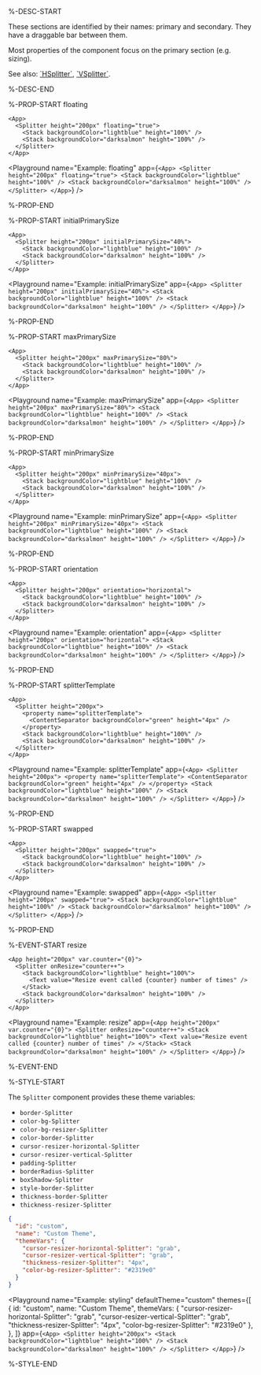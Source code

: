 %-DESC-START

These sections are identified by their names: primary and secondary. They have a draggable bar between them.

Most properties of the component focus on the primary section (e.g. sizing).

See also: [\`HSplitter\`](./HSplitter.mdx), [\`VSplitter\`](./VSplitter.mdx).

%-DESC-END

%-PROP-START floating

```ueml copy /floating="true"/
<App>
  <Splitter height="200px" floating="true">
    <Stack backgroundColor="lightblue" height="100%" />
    <Stack backgroundColor="darksalmon" height="100%" />
  </Splitter>
</App>
```

<Playground
  name="Example: floating"
  app={`
    <App>
      <Splitter height="200px" floating="true">
        <Stack backgroundColor="lightblue" height="100%" />
        <Stack backgroundColor="darksalmon" height="100%" />
      </Splitter>
    </App>
`}
/>

%-PROP-END

%-PROP-START initialPrimarySize

```ueml copy /initialPrimarySize="40%"/
<App>
  <Splitter height="200px" initialPrimarySize="40%">
    <Stack backgroundColor="lightblue" height="100%" />
    <Stack backgroundColor="darksalmon" height="100%" />
  </Splitter>
</App>
```

<Playground
  name="Example: initialPrimarySize"
  app={`
    <App>
      <Splitter height="200px" initialPrimarySize="40%">
        <Stack backgroundColor="lightblue" height="100%" />
        <Stack backgroundColor="darksalmon" height="100%" />
      </Splitter>
    </App>
  `}
/>

%-PROP-END

%-PROP-START maxPrimarySize

```ueml copy /maxPrimarySize="80%"/
<App>
  <Splitter height="200px" maxPrimarySize="80%">
    <Stack backgroundColor="lightblue" height="100%" />
    <Stack backgroundColor="darksalmon" height="100%" />
  </Splitter>
</App>
```

<Playground
  name="Example: maxPrimarySize"
  app={`
    <App>
      <Splitter height="200px" maxPrimarySize="80%">
        <Stack backgroundColor="lightblue" height="100%" />
        <Stack backgroundColor="darksalmon" height="100%" />
      </Splitter>
    </App>
  `}
/>

%-PROP-END

%-PROP-START minPrimarySize

```ueml copy /minPrimarySize="40px"/
<App>
  <Splitter height="200px" minPrimarySize="40px">
    <Stack backgroundColor="lightblue" height="100%" />
    <Stack backgroundColor="darksalmon" height="100%" />
  </Splitter>
</App>
```

<Playground
  name="Example: minPrimarySize"
  app={`
    <App>
      <Splitter height="200px" minPrimarySize="40px">
        <Stack backgroundColor="lightblue" height="100%" />
        <Stack backgroundColor="darksalmon" height="100%" />
      </Splitter>
    </App>
  `}
/>

%-PROP-END

%-PROP-START orientation

```ueml copy /orientation="horizontal"/
<App>
  <Splitter height="200px" orientation="horizontal">
    <Stack backgroundColor="lightblue" height="100%" />
    <Stack backgroundColor="darksalmon" height="100%" />
  </Splitter>
</App>
```

<Playground
  name="Example: orientation"
  app={`
    <App>
      <Splitter height="200px" orientation="horizontal">
        <Stack backgroundColor="lightblue" height="100%" />
        <Stack backgroundColor="darksalmon" height="100%" />
      </Splitter>
    </App>
  `}
/>

%-PROP-END

%-PROP-START splitterTemplate

```ueml copy {2-4}
<App>
  <Splitter height="200px">
    <property name="splitterTemplate">
      <ContentSeparator backgroundColor="green" height="4px" />
    </property>
    <Stack backgroundColor="lightblue" height="100%" />
    <Stack backgroundColor="darksalmon" height="100%" />
  </Splitter>
</App>
```

<Playground
  name="Example: splitterTemplate"
  app={`
    <App>
      <Splitter height="200px">
        <property name="splitterTemplate">
          <ContentSeparator backgroundColor="green" height="4px" />
        </property>
        <Stack backgroundColor="lightblue" height="100%" />
        <Stack backgroundColor="darksalmon" height="100%" />
      </Splitter>
    </App>
  `}
/>

%-PROP-END

%-PROP-START swapped

```ueml copy /swapped="true"/
<App>
  <Splitter height="200px" swapped="true">
    <Stack backgroundColor="lightblue" height="100%" />
    <Stack backgroundColor="darksalmon" height="100%" />
  </Splitter>
</App>
```

<Playground
  name="Example: swapped"
  app={`
    <App>
      <Splitter height="200px" swapped="true">
        <Stack backgroundColor="lightblue" height="100%" />
        <Stack backgroundColor="darksalmon" height="100%" />
      </Splitter>
    </App>
  `}
/>

%-PROP-END

%-EVENT-START resize

```ueml copy {2}
<App height="200px" var.counter="{0}">
  <Splitter onResize="counter++">
    <Stack backgroundColor="lightblue" height="100%">
      <Text value="Resize event called {counter} number of times" />
    </Stack>
    <Stack backgroundColor="darksalmon" height="100%" />
  </Splitter>
</App>
```

<Playground
  name="Example: resize"
  app={`
    <App height="200px" var.counter="{0}">
      <Splitter onResize="counter++">
        <Stack backgroundColor="lightblue" height="100%">
          <Text value="Resize event called {counter} number of times" />
        </Stack>
        <Stack backgroundColor="darksalmon" height="100%" />
      </Splitter>
    </App>
  `}
/>

%-EVENT-END

%-STYLE-START

The `Splitter` component provides these theme variables:

- `border-Splitter`
- `color-bg-Splitter`
- `color-bg-resizer-Splitter`
- `color-border-Splitter`
- `cursor-resizer-horizontal-Splitter`
- `cursor-resizer-vertical-Splitter`
- `padding-Splitter`
- `borderRadius-Splitter`
- `boxShadow-Splitter`
- `style-border-Splitter`
- `thickness-border-Splitter`
- `thickness-resizer-Splitter`

```json copy
{
  "id": "custom",
  "name": "Custom Theme",
  "themeVars": {
    "cursor-resizer-horizontal-Splitter": "grab",
    "cursor-resizer-vertical-Splitter": "grab",
    "thickness-resizer-Splitter": "4px",
    "color-bg-resizer-Splitter": "#2319e0"
  }
}
```

<Playground
  name="Example: styling"
  defaultTheme="custom"
  themes={[
    {
      id: "custom",
      name: "Custom Theme",
      themeVars: {
        "cursor-resizer-horizontal-Splitter": "grab",
        "cursor-resizer-vertical-Splitter": "grab",
        "thickness-resizer-Splitter": "4px",
        "color-bg-resizer-Splitter": "#2319e0"
      },
    },
  ]}
  app={`
    <App>
      <Splitter height="200px">
        <Stack backgroundColor="lightblue" height="100%" />
        <Stack backgroundColor="darksalmon" height="100%" />
      </Splitter>
    </App>
  `}
/>

%-STYLE-END
